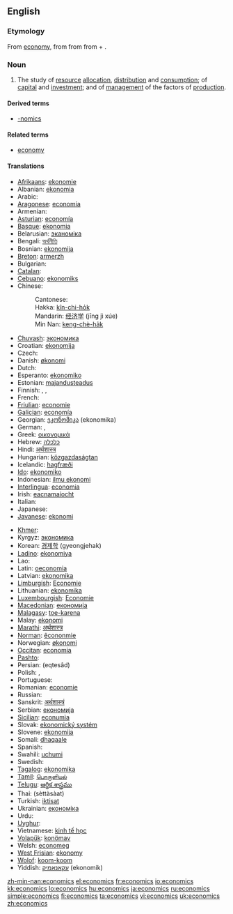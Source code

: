 ==English==
{{wikipedia}}

===Etymology===
From [[economy]], from {{etyl|la|en}} {{term|oeconomia|lang=la}} from {{etyl|grc|en}} {{term|οἰκονομία||management of a household, administration|tr=oikonomia|lang=grc|sc=polytonic}} from {{term|οἶκος||house|tr=oikos|lang=grc|sc=polytonic}} + {{term|νόμος||law|tr=nomos|lang=grc|sc=polytonic}}.

===Noun===
{{en-noun|-}}

# {{context|Social sciences}} The study of [[resource]] [[allocation]], [[distribution]] and [[consumption]]; of [[capital]] and [[investment]]; and of [[management]] of the factors of [[production]].

====Derived terms====
* [[-nomics]]

====Related terms====
* [[economy]]

====Translations====
{{trans-top|study}}
* [[Afrikaans]]: [[ekonomie]]
* Albanian: [[ekonomia]]
* Arabic: {{Arab|[[اقتصاد]]}} {{IPAchar|(iqtiṣād)}} {{m}}
* [[Aragonese]]: [[economía]] {{f}}
* Armenian: {{t|hy|տնտեսագիտություն|tr=tntesagitut'yun}}
* [[Asturian]]: [[economía]] {{f}}
* [[Basque]]: [[ekonomia]]
* Belarusian: [[эканоміка]] {{f}}
* Bengali: [[অর্থনীতি]]
* Bosnian: [[ekonomija]] {{f}}
* [[Breton]]: [[armerzh]]
* Bulgarian: {{t|bg|икономика|f}}
* [[Catalan]]: {{t|ca|economia|f}}
* [[Cebuano]]: [[ekonomiks]]
* Chinese:
*: Cantonese: {{t|yue|經濟學|tr=ging1 zai3 hok6}}
*: Hakka: [[kîn-chi-ho̍k]]
*: Mandarin: [[经济学]] (jīng jì xúe)
*: Min Nan: [[keng-chè-ha̍k]]
* [[Chuvash]]: [[экономика]]
* Croatian: [[ekonomija]] {{f}}
* Czech: {{t|cs|ekonomie|f}}
* Danish: [[økonomi]]
* Dutch: {{t|nl|economie|f}}
* Esperanto: [[ekonomiko]]
* Estonian: [[majandusteadus]]
* Finnish: {{t|fi|taloustiede}}, {{t|fi|ekonomia}}, {{t|fi|kansantaloustiede}}
* French: {{t|fr|économie|f}}
* [[Friulian]]: [[economie]] {{f}}
* [[Galician]]: [[economía]] {{f}}
* Georgian: [[ეკონომიკა]] (ekonomika)
* German: {{t|de|Ökonomie|f}}, {{t|de|Wirtschaftswissenschaft|f}}
* Greek: [[οικονομικά]] {{f}}
* Hebrew: [[כלכלה]] {{f}}
* Hindi: [[अर्थशास्त्र]]
* Hungarian: [[közgazdaságtan]]
* Icelandic: [[hagfræði]]
* [[Ido]]: [[ekonomiko]]
* Indonesian: [[ilmu ekonomi]]
* [[Interlingua]]: [[economia]]
* Irish: [[eacnamaíocht]]
* Italian: {{t|it|economia|f}}
* Japanese: {{t|ja|経済学|tr=keizai-gaku}}
* [[Javanese]]: [[ekonomi]]
{{trans-mid}}
* [[Khmer]]: {{Khmr|[[សេដ្ឋកិច្ច]]}}
* Kyrgyz: [[экономика]]
* Korean: [[경제학]] (gyeongjehak)
* [[Ladino]]: [[ekonomiya]] {{f}}
* Lao: {{Laoo|[[ເສດຖະສາດ]]}}
* Latin: [[oeconomia]] {{f}}
* Latvian: [[ekonomika]]
* [[Limburgish]]: [[Economie]]
* Lithuanian: [[ekonomika]]
* [[Luxembourgish]]: [[Economie]]
* [[Macedonian]]: [[економија]] {{f}}
* [[Malagasy]]: [[toe-karena]]
* Malay: [[ekonomi]]
* [[Marathi]]: [[अर्थशास्त्र]]
* [[Norman]]: [[êcononmie]]
* Norwegian: [[økonomi]]
* [[Occitan]]: [[economia]] {{f}}
* [[Pashto]]: {{ps-Arab|[[اقتصاد]]}}
* Persian: {{fa-Arab|[[اقتصاد]]}} (eqtesâd)
* Polish: {{l|pl|ekonomia}}, {{t|pl|ekonomika|f}} <!-- ? -->
* Portuguese: {{t|pt|economia|f}}
* Romanian: [[economie]]
* Russian: {{t|ru|экономика|tr=ekonómika|f}}
* Sanskrit: [[अर्थशास्त्रं]]
* Serbian: [[економија]] {{f}}
* [[Sicilian]]: [[econumìa]] {{f}}
* Slovak: [[ekonomický systém]] {{m}}
* Slovene: [[ekonomija]] {{f}}
* Somali: [[dhaqaale]]
* Spanish: {{t|es|economía|f}}
* Swahili: [[uchumi]]
* Swedish: {{t|sv|ekonomi}}
* [[Tagalog]]: [[ekonomika]] {{f}}
* [[Tamil]]: [[பொருளியல்]]
* [[Telugu]]: [[ఆర్థిక శాస్త్రము]]
* Thai: {{Thai|[[เศรษฐศาสตร์]]}} (sèttàsàat)
* Turkish: [[iktisat]]
* Ukrainian: [[економіка]] {{f}}
* Urdu: {{ur-Arab|[[معاشیات]]}}
* [[Uyghur]]: {{ug-Arab|[[ئىقتىسادشۇناسلىق]]}}
* Vietnamese: [[kinh tế học]]
* [[Volapük]]: [[konömav]]
* Welsh: [[economeg]]
* [[West Frisian]]: [[ekonomy]]
* [[Wolof]]: [[koom-koom]]
* Yiddish: [[עקאנאמיק]] (ekonomik)
{{trans-bottom}}

[[zh-min-nan:economics]]
[[el:economics]]
[[fr:economics]]
[[io:economics]]
[[kk:economics]]
[[lo:economics]]
[[hu:economics]]
[[ja:economics]]
[[ru:economics]]
[[simple:economics]]
[[fi:economics]]
[[ta:economics]]
[[vi:economics]]
[[uk:economics]]
[[zh:economics]]